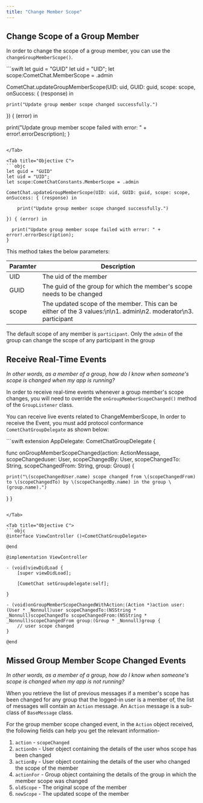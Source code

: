 ```yaml
---
title: "Change Member Scope"
---
```




## Change Scope of a Group Member

In order to change the scope of a group member, you can use the `changeGroupMemberScope()`.

<Tabs>
<Tab title="Swift">
```swift
let guid = "GUID"
let uid = "UID";
let scope:CometChat.MemberScope = .admin

CometChat.updateGroupMemberScope(UID: uid, GUID: guid, scope: scope, onSuccess: { (response) in

 	print("Update group member scope changed successfully.")

}) { (error) in

  print("Update group member scope failed with error: " + error!.errorDescription);
}
```

</Tab>

<Tab title="Objective C">
```objc
let guid = "GUID"
let uid = "UID";
let scope:CometChatConstants.MemberScope = .admin

CometChat.updateGroupMemberScope(UID: uid, GUID: guid, scope: scope, onSuccess: { (response) in

 	print("Update group member scope changed successfully.")

}) { (error) in

  print("Update group member scope failed with error: " + error!.errorDescription);
}
```

</Tab>

</Tabs>

This method takes the below parameters:

| Paramter | Description                                                                                                    |
| -------- | -------------------------------------------------------------------------------------------------------------- |
| UID      | The uid of the member                                                                                          |
| GUID     | The guid of the group for which the member's scope needs to be changed                                         |
| scope    | The updated scope of the member. This can be either of the 3 values:\n\n1. admin\n2. moderator\n3. participant |

The default scope of any member is `participant`. Only the `admin` of the group can change the scope of any participant in the group

## Receive Real-Time Events

*In other words, as a member of a group, how do I know when someone's scope is changed when my app is running?*

In order to receive real-time events whenever a group member's scope changes, you will need to override the `onGroupMemberScopeChanged()` method of the `GroupListener` class.

You can receive live events related to ChangeMemberScope, In order to receive the Event, you must add protocol conformance `CometChatGroupDelegate` as shown below:

<Tabs>
<Tab title="Swift">
```swift
extension AppDelegate: CometChatGroupDelegate {

  func onGroupMemberScopeChanged(action: ActionMessage, scopeChangeduser: User, scopeChangedBy: User, scopeChangedTo: String, scopeChangedFrom: String, group: Group) {
    
    print("\(scopeChangedUser.name) scope changed from \(scopeChangedFrom) to \(scopeChangedTo) by \(scopeChangedBy.name) in the group \(group.name).")
  }
}
```

</Tab>

<Tab title="Objective C">
```objc
@interface ViewController ()<CometChatGroupDelegate>

@end

@implementation ViewController

- (void)viewDidLoad {
    [super viewDidLoad];
    
    [CometChat setGroupdelegate:self];
    
}

- (void)onGroupMemberScopeChangedWithAction:(Action *)action user:(User * _Nonnull)user scopeChangedTo:(NSString * _Nonnull)scopeChangedTo scopeChangedFrom:(NSString * _Nonnull)scopeChangedFrom group:(Group * _Nonnull)group {
    // user scope changed
}

@end
```

</Tab>

</Tabs>

## Missed Group Member Scope Changed Events

*In other words, as a member of a group, how do I know when someone's scope is changed when my app is not running?*

When you retrieve the list of previous messages if a member's scope has been changed for any group that the logged-in user is a member of, the list of messages will contain an `Action` message. An `Action` message is a sub-class of `BaseMessage` class.

For the group member scope changed event, in the `Action` object received, the following fields can help you get the relevant information-

1. `action` - `scopeChanged`
2. `actionOn` - User object containing the details of the user whos scope has been changed
3. `actionBy` - User object containing the details of the user who changed the scope of the member
4. `actionFor` - Group object containing the details of the group in which the member scope was changed
5. `oldScope` - The original scope of the member
6. `newScope` - The updated scope of the member
